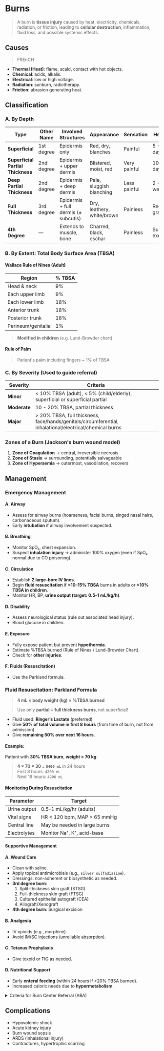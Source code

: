 # Burns

> A burn is **tissue injury** caused by heat, electricity, chemicals, radiation, or friction, leading to **cellular destruction**, inflammation, fluid loss, and possible systemic effects.

## Causes

> FREnCH

- **Thermal (Heat)**: flame, scald, contact with hot objects.
- **Chemical**: acids, alkalis.
- **Electrical**: low or high voltage.
- **Radiation**: sunburn, radiotherapy.
- **Friction**: abrasion generating heat.

## Classification

### A. By Depth

| Type                              | Other Name | Involved Structures                  | Appearance                 | Sensation    | Healing           | Scar? |
| --------------------------------- | ---------- | ------------------------------------ | -------------------------- | ------------ | ----------------- | ----- |
| **Superficial**                   | 1st degree | Epidermis only                       | Red, dry, blanches         | Painful      | 5 - 7 days        | No    |
| **Superficial Partial Thickness** | 2nd degree | Epidermis + upper dermis             | Blistered, moist, red      | Very painful | 10 - 14 days      | Rare  |
| **Deep Partial Thickness**        | 2nd degree | Epidermis + deep dermis              | Pale, sluggish blanching   | Less painful | 2 - 3 weeks       | Yes   |
| **Full Thickness**                | 3rd degree | Epidermis + full dermis (± subcutis) | Dry, leathery, white/brown | Painless     | Requires grafting | Yes   |
| **4th Degree**                    | —          | Extends to muscle, bone              | Charred, black, eschar     | Painless     | Surgical excision | Yes   |

### B. By Extent: Total Body Surface Area (TBSA)

#### Wallace Rule of Nines (Adult)

| Region             | % TBSA |
| ------------------ | ------ |
| Head & neck        | 9%     |
| Each upper limb    | 9%     |
| Each lower limb    | 18%    |
| Anterior trunk     | 18%    |
| Posterior trunk    | 18%    |
| Perineum/genitalia | 1%     |

> **Modified in children** (e.g. Lund-Browder chart)

#### Rule of Palm

> Patient's palm including fingers \~ 1% of TBSA

### C. By Severity (Used to guide referral)

| Severity     | Criteria                                                                                                |
| ------------ | ------------------------------------------------------------------------------------------------------- |
| **Minor**    | < 10% TBSA (adult), < 5% (child/elderly), superficial or superficial partial                            |
| **Moderate** | 10 - 20% TBSA, partial thickness                                                                        |
| **Major**    | > 20% TBSA, full thickness, face/hands/genitals/circumferential, inhalational/electrical/chemical burns |

### Zones of a Burn (Jackson's burn wound model)

1. **Zone of Coagulation** → central, irreversible necrosis
1. **Zone of Stasis** → surrounding, potentially salvageable
1. **Zone of Hyperaemia** → outermost, vasodilation, recovers

## Management

### Emergency Management

#### A. Airway

- Assess for airway burns (hoarseness, facial burns, singed nasal hairs, carbonaceous sputum).
- Early **intubation** if airway involvement suspected.

#### B. Breathing

- Monitor SpO₂, chest expansion.
- Suspect **inhalation injury** → administer 100% oxygen (even if SpO₂ normal due to CO poisoning).

#### C. Circulation

- Establish **2 large-bore IV lines**.
- Begin **fluid resuscitation** if **>10–15% TBSA** burns in adults or **>10% TBSA in children**.
- Monitor HR, BP, **urine output (target: 0.5–1 mL/kg/h)**.

#### D. Disability

- Assess neurological status (rule out associated head injury).
- Blood glucose in children.

#### E. Exposure

- Fully expose patient but prevent **hypothermia**.
- Estimate %TBSA burned (Rule of Nines / Lund-Browder Chart).
- Check for **other injuries**.

#### F. Fluids (Resuscitation)

- Use the Parkland formula.

### Fluid Resuscitation: **Parkland Formula**

> **4 mL × body weight (kg) × %TBSA burned**

> Use only **partial + full thickness burns**, not superficial!

- Fluid used: **Ringer’s Lactate** (preferred)
- Give **50% of total volume in first 8 hours** (from time of burn, not from admission).
- Give **remaining 50% over next 16 hours**.

#### Example:

Patient with **30% TBSA burn**, **weight = 70 kg**:

> **4 × 70 × 30 = `8400 mL`** in 24 hours<br/>First 8 hours: `4200 mL`<br/>Next 16 hours: `4200 mL`

#### Monitoring During Resuscitation

| Parameter    | Target                       |
| ------------ | ---------------------------- |
| Urine output | 0.5–1 mL/kg/hr (adults)      |
| Vital signs  | HR < 120 bpm, MAP > 65 mmHg  |
| Central line | May be needed in large burns |
| Electrolytes | Monitor Na⁺, K⁺, acid-base   |

#### Supportive Management

#### A. Wound Care

- Clean with saline.
- Apply topical antimicrobials (e.g., `silver sulfadiazine`).
- Dressings: non-adherent or biosynthetic as needed.
- **3rd degree burn**:
  1. Split-thickness skin graft (STSG)
  1. Full-thickness skin graft (FTSG)
  1. Cultured epithelial autograft (CEA)
  1. Allograft/Xenograft
- **4th degree burn**: Surgical excision

#### B. Analgesia

- IV opioids (e.g., morphine).
- Avoid IM/SC injections (unreliable absorption).

#### C. Tetanus Prophylaxis

- Give toxoid or TIG as needed.

#### D. Nutritional Support

- Early **enteral feeding** (within 24 hours if >20% TBSA burned).
- Increased caloric needs due to **hypermetabolism**.

<details>
<summary>Criteria for Burn Center Referral (ABA)</summary>

Refer if:

- \> 10% TBSA partial/full-thickness burn
- Burns on face, hands, feet, genitalia, perineum
- Full-thickness burns
- Inhalational or electrical/chemical burns
- Associated trauma or comorbidities

</details>

## Complications

- Hypovolemic shock
- Acute kidney injury
- Burn wound sepsis
- ARDS (inhalational injury)
- Contractures, hypertrophic scarring
